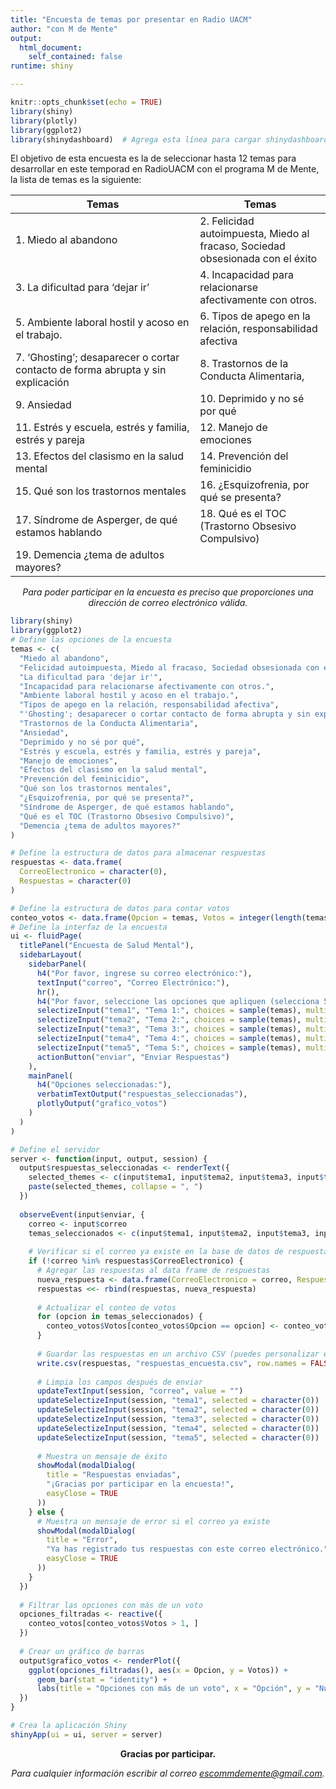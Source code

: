 ```yaml
---
title: "Encuesta de temas por presentar en Radio UACM"
author: "con M de Mente"
output:
  html_document:
    self_contained: false
runtime: shiny

---
```


```r
knitr::opts_chunk$set(echo = TRUE)
library(shiny)
library(plotly)
library(ggplot2)
library(shinydashboard)  # Agrega esta línea para cargar shinydashboard

```



El objetivo de esta encuesta es la de seleccionar hasta 12 temas para desarrollar en este temporad en RadioUACM con el programa M de Mente, la lista de temas es la siguiente:

| Temas | Temas |
|-------| ----- |
|  1. Miedo al abandono  | 2. Felicidad autoimpuesta, Miedo al fracaso, Sociedad obsesionada con el éxito |
 |   3. La dificultad para 'dejar ir' |   4. Incapacidad para relacionarse afectivamente con otros. | 
 | 5. Ambiente laboral hostil y acoso en el trabajo. | 6. Tipos de apego en la relación, responsabilidad afectiva | 
 |   7. 'Ghosting'; desaparecer o cortar contacto de forma abrupta y sin explicación | 8. Trastornos de la Conducta Alimentaria, | 
 |   9. Ansiedad | 10. Deprimido y no sé por qué | 
 | 11. Estrés y escuela, estrés y familia, estrés y pareja | 12. Manejo de emociones | 
 | 13. Efectos del clasismo en la salud mental | 14. Prevención del feminicidio | 
 | 15. Qué son los trastornos mentales | 16. ¿Esquizofrenia, por qué se presenta? | 
 | 17. Síndrome de Asperger, de qué estamos hablando | 18. Qué es el TOC (Trastorno Obsesivo Compulsivo) | 
 | 19. Demencia ¿tema de adultos mayores? |  | 

<div style="text-align:center">
<p><em>Para poder participar en la encuesta es preciso que proporciones una dirección de correo electrónico válida.</em></p>
</div>

```r
library(shiny)
library(ggplot2)
# Define las opciones de la encuesta
temas <- c(
  "Miedo al abandono",
  "Felicidad autoimpuesta, Miedo al fracaso, Sociedad obsesionada con el éxito",
  "La dificultad para 'dejar ir'",
  "Incapacidad para relacionarse afectivamente con otros.",
  "Ambiente laboral hostil y acoso en el trabajo.",
  "Tipos de apego en la relación, responsabilidad afectiva",
  "'Ghosting'; desaparecer o cortar contacto de forma abrupta y sin explicación",
  "Trastornos de la Conducta Alimentaria",
  "Ansiedad",
  "Deprimido y no sé por qué",
  "Estrés y escuela, estrés y familia, estrés y pareja",
  "Manejo de emociones",
  "Efectos del clasismo en la salud mental",
  "Prevención del feminicidio",
  "Qué son los trastornos mentales",
  "¿Esquizofrenia, por qué se presenta?",
  "Síndrome de Asperger, de qué estamos hablando",
  "Qué es el TOC (Trastorno Obsesivo Compulsivo)",
  "Demencia ¿tema de adultos mayores?"
)

# Define la estructura de datos para almacenar respuestas
respuestas <- data.frame(
  CorreoElectronico = character(0),
  Respuestas = character(0)
)

# Define la estructura de datos para contar votos
conteo_votos <- data.frame(Opcion = temas, Votos = integer(length(temas)))
# Define la interfaz de la encuesta
ui <- fluidPage(
  titlePanel("Encuesta de Salud Mental"),
  sidebarLayout(
    sidebarPanel(
      h4("Por favor, ingrese su correo electrónico:"),
      textInput("correo", "Correo Electrónico:"),
      hr(),
      h4("Por favor, seleccione las opciones que apliquen (selecciona 5 temas):"),
      selectizeInput("tema1", "Tema 1:", choices = sample(temas), multiple = FALSE),
      selectizeInput("tema2", "Tema 2:", choices = sample(temas), multiple = FALSE),
      selectizeInput("tema3", "Tema 3:", choices = sample(temas), multiple = FALSE),
      selectizeInput("tema4", "Tema 4:", choices = sample(temas), multiple = FALSE),
      selectizeInput("tema5", "Tema 5:", choices = sample(temas), multiple = FALSE),
      actionButton("enviar", "Enviar Respuestas")
    ),
    mainPanel(
      h4("Opciones seleccionadas:"),
      verbatimTextOutput("respuestas_seleccionadas"),
      plotlyOutput("grafico_votos")
    )
  )
)

# Define el servidor
server <- function(input, output, session) {
  output$respuestas_seleccionadas <- renderText({
    selected_themes <- c(input$tema1, input$tema2, input$tema3, input$tema4, input$tema5)
    paste(selected_themes, collapse = ", ")
  })
  
  observeEvent(input$enviar, {
    correo <- input$correo
    temas_seleccionados <- c(input$tema1, input$tema2, input$tema3, input$tema4, input$tema5)
    
    # Verificar si el correo ya existe en la base de datos de respuestas
    if (!correo %in% respuestas$CorreoElectronico) {
      # Agregar las respuestas al data frame de respuestas
      nueva_respuesta <- data.frame(CorreoElectronico = correo, Respuestas = paste(temas_seleccionados, collapse = ", "))
      respuestas <<- rbind(respuestas, nueva_respuesta)
      
      # Actualizar el conteo de votos
      for (opcion in temas_seleccionados) {
        conteo_votos$Votos[conteo_votos$Opcion == opcion] <- conteo_votos$Votos[conteo_votos$Opcion == opcion] + 1
      }
      
      # Guardar las respuestas en un archivo CSV (puedes personalizar el nombre y la ubicación)
      write.csv(respuestas, "respuestas_encuesta.csv", row.names = FALSE)
      
      # Limpia los campos después de enviar
      updateTextInput(session, "correo", value = "")
      updateSelectizeInput(session, "tema1", selected = character(0))
      updateSelectizeInput(session, "tema2", selected = character(0))
      updateSelectizeInput(session, "tema3", selected = character(0))
      updateSelectizeInput(session, "tema4", selected = character(0))
      updateSelectizeInput(session, "tema5", selected = character(0))
      
      # Muestra un mensaje de éxito
      showModal(modalDialog(
        title = "Respuestas enviadas",
        "¡Gracias por participar en la encuesta!",
        easyClose = TRUE
      ))
    } else {
      # Muestra un mensaje de error si el correo ya existe
      showModal(modalDialog(
        title = "Error",
        "Ya has registrado tus respuestas con este correo electrónico.",
        easyClose = TRUE
      ))
    }
  })
  
  # Filtrar las opciones con más de un voto
  opciones_filtradas <- reactive({
    conteo_votos[conteo_votos$Votos > 1, ]
  })
  
  # Crear un gráfico de barras
  output$grafico_votos <- renderPlot({
    ggplot(opciones_filtradas(), aes(x = Opcion, y = Votos)) +
      geom_bar(stat = "identity") +
      labs(title = "Opciones con más de un voto", x = "Opción", y = "Número de Votos")
  })
}

# Crea la aplicación Shiny
shinyApp(ui = ui, server = server)
```
<div style="text-align:center">
<p><strong>Gracias por participar.</strong></p>
</div>
<p style="text-align:center;"><em>Para cualquier información escribir al correo <a href="mailto:escommdemente@gmail.com"><em>escommdemente@gmail.com</em></a>.</em></p>


